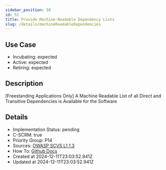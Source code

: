 ```yaml
---
sidebar_position: 50
id: 51
title: Provide Machine-Readable Dependency Lists
slug: /details/machineReadableDependencies
---
```


## Use Case
<!-- LEVELS:START -->
- Incubating: expected
- Active: expected
- Retiring: expected
<!-- LEVELS:END -->

<!-- DESCRIPTION:START -->
## Description
[Freestanding Applications Only] A Machine Readable List of all Direct and Transitive Dependencies is Available for the Software
<!-- DESCRIPTION:END -->

<!-- DETAILS:START -->
## Details
- Implementation Status: pending
- C-SCRM: true
- Priority Group: P14
- Sources: [OWASP SCVS L1 1.3](https://scvs.owasp.org/scvs/v1-inventory/#verification-requirements)
- How To: [Github Docs](https://docs.github.com/en/code-security/supply-chain-security/understanding-your-software-supply-chain/about-supply-chain-security#what-is-the-dependency-graph)
- Created at 2024-12-11T23:03:52.941Z
- Updated at 2024-12-11T23:03:52.941Z
<!-- DETAILS:END -->
